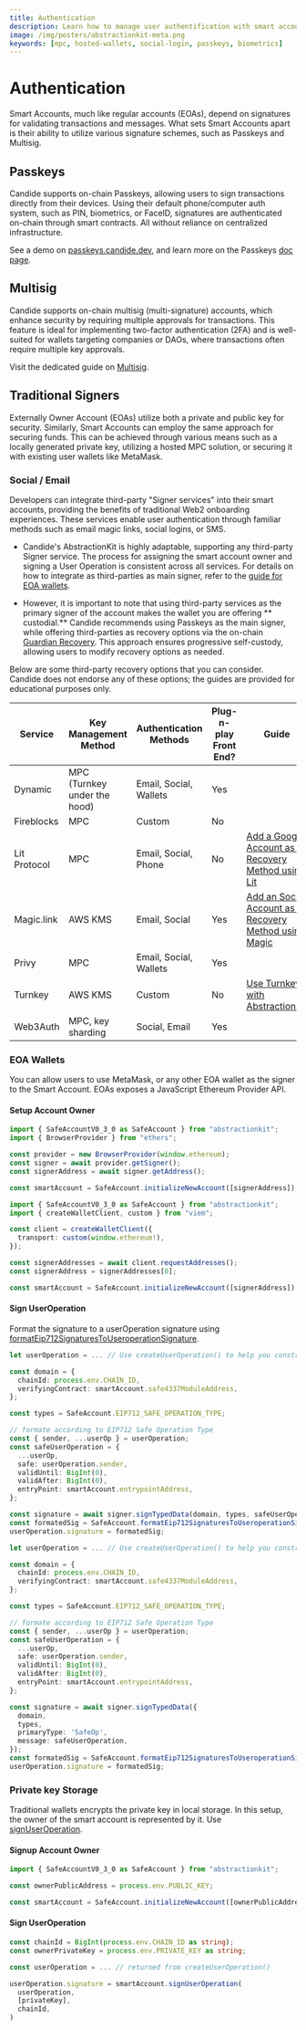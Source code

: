 ```yaml
---
title: Authentication
description: Learn how to manage user authentification with smart accounts
image: /img/posters/abstractionkit-meta.png
keywords: [mpc, hosted-wallets, social-login, passkeys, biometrics]
---
```


# Authentication


Smart Accounts, much like regular accounts (EOAs), depend on signatures for validating transactions and messages. What sets Smart Accounts apart is their ability to utilize various signature schemes, such as Passkeys and Multisig.

## Passkeys

Candide supports on-chain Passkeys, allowing users to sign transactions directly from their devices. 
Using their default phone/computer auth system, such as PIN, biometrics, or FaceID, signatures 
are authenticated on-chain through smart contracts. All without reliance on centralized infrastructure. 

See a demo on [passkeys.candide.dev](https://passkeys.candide.dev), and learn more on the Passkeys [doc page](../plugins/0-passkeys.mdx).

## Multisig

Candide supports on-chain multisig (multi-signature) accounts, which enhance security by requiring multiple
approvals for transactions. This feature is ideal for implementing two-factor authentication (2FA) 
and is well-suited for wallets targeting companies or DAOs, where transactions often require multiple key 
approvals. 

Visit the dedicated guide on [Multisig](../multisig).

## Traditional Signers

Externally Owner Account (EOAs) utilize both a private and public key for security. Similarly,
Smart Accounts can employ the same approach for securing funds. This can be achieved
through various means such as a locally generated private key, utilizing a hosted MPC solution,
or securing it with existing user wallets like MetaMask.

### Social / Email

Developers can integrate third-party "Signer services" into their smart accounts, 
providing the benefits of traditional Web2 onboarding experiences. These services enable user 
authentication through familiar methods such as email magic links, social logins, or SMS.

- Candide's AbstractionKit is highly adaptable, supporting any third-party Signer service. 
The process for assigning the smart account owner and signing a User Operation is consistent 
across all services. For details on how to integrate as third-parties as main signer, 
refer to the [guide for EOA wallets](./#eoa-wallets).

- However, it is important to note that using third-party services as the primary signer of 
the account makes the wallet you are offering ** custodial.** Candide recommends using Passkeys as 
the main signer, while offering third-parties as recovery options via the 
on-chain [Guardian Recovery](../plugins/1-recovery-with-guardians.mdx). This approach ensures 
progressive self-custody, allowing users to modify recovery options as needed.

Below are some third-party recovery options that you can consider. Candide does not endorse any of these options; the guides are provided for educational purposes only.

| Service      | Key Management Method                   | Authentication Methods        | Plug-n-play Front End? | Guide                     |
| ------------ | --------------------------------------- | ----------------------------- | ---------------------- | ------------------------- |
| Dynamic      | MPC (Turnkey under the hood)            | Email, Social, Wallets        | Yes                    |
| Fireblocks   | MPC                                     | Custom                        | No                     |                           |
| Lit Protocol | MPC                                     | Email, Social, Phone          | No                     | [Add a Google Account as a Recovery Method using Lit](/wallet/guides/recovery-with-google-using-lit)|
| Magic.link   | AWS KMS                                 | Email, Social                 | Yes                    | [Add an Social Account as a Recovery Method using Magic](./magic.mdx)|
| Privy        | MPC                                     | Email, Social, Wallets        | Yes                    | |
| Turnkey      | AWS KMS                                 | Custom                        | No                     | [Use Turnkey with AbstractionKit](./turnkey.mdx)|
| Web3Auth     | MPC, key sharding                       | Social, Email                 | Yes                    |  |

### EOA Wallets

You can allow users to use MetaMask, or any other EOA wallet as the signer to the Smart Account.
EOAs exposes a JavaScript Ethereum Provider API. 

#### Setup Account Owner

<Tabs queryString="library">
<TabItem value="ethers" label="ethers example">

```ts
import { SafeAccountV0_3_0 as SafeAccount } from "abstractionkit";
import { BrowserProvider } from "ethers";

const provider = new BrowserProvider(window.ethereum);
const signer = await provider.getSigner();
const signerAddress = await signer.getAddress();

const smartAccount = SafeAccount.initializeNewAccount([signerAddress]);
```

</TabItem>
<TabItem value="viem" label="viem example">

```ts
import { SafeAccountV0_3_0 as SafeAccount } from "abstractionkit";
import { createWalletClient, custom } from "viem";

const client = createWalletClient({
  transport: custom(window.ethereum!),
});

const signerAddresses = await client.requestAddresses();
const signerAddress = signerAddresses[0];

const smartAccount = SafeAccount.initializeNewAccount([signerAddress]);
```

</TabItem>
</Tabs>

#### Sign UserOperation

Format the signature to a userOperation signature using [formatEip712SignaturesToUseroperationSignature](../../abstractionkit/safe-account/#formateip712signaturestouseroperationsignature).

<Tabs queryString="library">
<TabItem value="ethers" label="ethers">

```ts
let userOperation = ... // Use createUserOperation() to help you construct the userOp below

const domain = {
  chainId: process.env.CHAIN_ID,
  verifyingContract: smartAccount.safe4337ModuleAddress,
};

const types = SafeAccount.EIP712_SAFE_OPERATION_TYPE;

// formate according to EIP712 Safe Operation Type
const { sender, ...userOp } = userOperation;
const safeUserOperation = {
  ...userOp,
  safe: userOperation.sender,
  validUntil: BigInt(0),
  validAfter: BigInt(0),
  entryPoint: smartAccount.entrypointAddress,
};

const signature = await signer.signTypedData(domain, types, safeUserOperation);
const formatedSig = SafeAccount.formatEip712SignaturesToUseroperationSignature([signer.address], [signature]);
userOperation.signature = formatedSig;
```

</TabItem>
<TabItem value="viem" label="viem">

```ts
let userOperation = ... // Use createUserOperation() to help you construct the userOp below

const domain = {
  chainId: process.env.CHAIN_ID,
  verifyingContract: smartAccount.safe4337ModuleAddress,
};

const types = SafeAccount.EIP712_SAFE_OPERATION_TYPE;

// formate according to EIP712 Safe Operation Type
const { sender, ...userOp } = userOperation;
const safeUserOperation = {
  ...userOp,
  safe: userOperation.sender,
  validUntil: BigInt(0),
  validAfter: BigInt(0),
  entryPoint: smartAccount.entrypointAddress,
};

const signature = await signer.signTypedData({
  domain,
  types,
  primaryType: 'SafeOp',
  message: safeUserOperation,
});
const formatedSig = SafeAccount.formatEip712SignaturesToUseroperationSignature([signer.address], [signature]);
userOperation.signature = formatedSig;
```

</TabItem>
</Tabs>

### Private key Storage

Traditional wallets encrypts the private key in local storage. In this setup, the owner of the smart account is represented by it. Use [signUserOperation](../../../wallet/abstractionkit/safe-account/#signuseroperation).

#### Signup Account Owner

```ts
import { SafeAccountV0_3_0 as SafeAccount } from "abstractionkit";

const ownerPublicAddress = process.env.PUBLIC_KEY;

const smartAccount = SafeAccount.initializeNewAccount([ownerPublicAddress]);
```

#### Sign UserOperation

```ts
const chainId = BigInt(process.env.CHAIN_ID as string);
const ownerPrivateKey = process.env.PRIVATE_KEY as string;

const userOperation = ... // returned from createUserOperation()

userOperation.signature = smartAccount.signUserOperation(
  userOperation,
  [privateKey],
  chainId,
)
```
